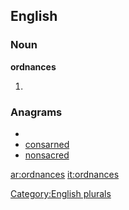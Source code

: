 
==English==

===Noun===
'''ordnances'''

# {{plural of|[[ordnance]]}}

===Anagrams===
* {{alphagram|acdennors}}
* [[consarned#English|consarned]]
* [[nonsacred#English|nonsacred]]

[[Category:English plurals]]

[[ar:ordnances]]
[[it:ordnances]]